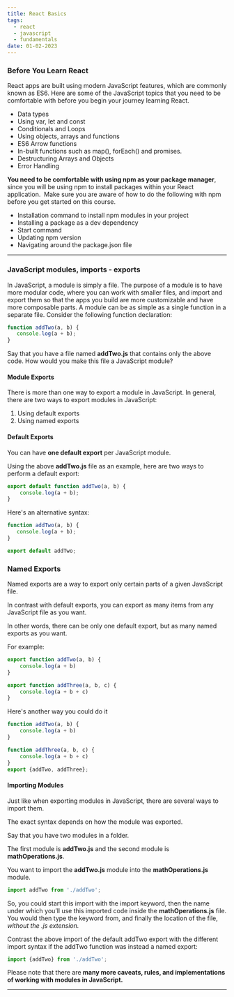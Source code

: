 ```yaml
---
title: React Basics
tags:
  - react
  - javascript
  - fundamentals 
date: 01-02-2023
---
```

### Before You Learn React
React apps are built using modern JavaScript features, which are commonly known as ES6.
Here are some of the JavaScript topics that you need to be comfortable with before you begin your journey learning React.

-   Data types 
-   Using var, let and const 
-   Conditionals and Loops 
-   Using objects, arrays and functions 
-   ES6 Arrow functions 
-   In-built functions such as map(), forEach() and promises. 
-   Destructuring Arrays and Objects 
-   Error Handling

**You need to be comfortable with using npm as your package manager**, since you will be using npm to install packages within your React application.  Make sure you are aware of how to do the following with npm before you get started on this course.

-   Installation command to install npm modules in your project 
-   Installing a package as a dev dependency 
-   Start command 
-   Updating npm version 
-   Navigating around the package.json file

----
### JavaScript modules, imports - exports
In JavaScript, a module is simply a file.
The purpose of a module is to have more modular code, where you can work with smaller files, and import and export them so that the apps you build are more customizable and have more composable parts.
A module can be as simple as a single function in a separate file.
Consider the following function declaration:
```js
function addTwo(a, b) {
   console.log(a + b);
}
```
Say that you have a file named **addTwo.js** that contains only the above code.
How would you make this file a JavaScript module?

#### **Module Exports**

There is more than one way to export a module in JavaScript.
In general, there are two ways to export modules in JavaScript:
1.  Using default exports 
2.  Using named exports
#### **Default Exports**

You can have **one default export** per JavaScript module.

Using the above **addTwo.js** file as an example, here are two ways to perform a default export:
```js
export default function addTwo(a, b) {
    console.log(a + b);
}
```
Here's an alternative syntax:
```js
function addTwo(a, b) {
   console.log(a + b);
}

export default addTwo;
```
### **Named Exports**

Named exports are a way to export only certain parts of a given JavaScript file.

In contrast with default exports, you can export as many items from any JavaScript file as you want.

In other words, there can be only one default export, but as many named exports as you want.

For example:
```js
export function addTwo(a, b) {
    console.log(a + b)
}

export function addThree(a, b, c) {
    console.log(a + b + c)
}
```
Here's another way you could do it
```js
function addTwo(a, b) {
    console.log(a + b)
}

function addThree(a, b, c) {
    console.log(a + b + c)
}
export {addTwo, addThree};
```
#### **Importing Modules**

Just like when exporting modules in JavaScript, there are several ways to import them.

The exact syntax depends on how the module was exported.

Say that you have two modules in a folder.

The first module is **addTwo.js** and the second module is **mathOperations.js**.

You want to import the **addTwo.js** module into the **mathOperations.js** module.
```js
import addTwo from './addTwo';
```
So, you could start this import with the import keyword, then the name under which you’ll use this imported code inside the **mathOperations.js** file. You would then type the keyword from, and finally the location of the file, _without the .js extension._

Contrast the above import of the default addTwo export with the different import syntax if the addTwo function was instead a named export:
```js
import {addTwo} from './addTwo';
```
Please note that there are **many more caveats, rules, and implementations of working with modules in JavaScript.**

---


